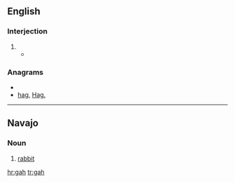 ==English==

===Interjection===
{{en-interjection}}

# {{non-gloss definition|Used to express [[exasperation]] or [[annoyance]]}}
#*{{quote-news|year=2009|date=January 20|author=Alison Godfrey|title=Coles, Woolworths and IGA workers vent about customers on Facebook|work=Herald Sun|quotee=Bronwyn Lovejoy|url=http://www.news.com.au//heraldsun/story/0,21985,24937069-661,00.html
|passage=“And stop calling it soccerball! '''gah'''! do any of the tickets say soccerball? no!“”}}

===Anagrams===
* {{alphagram|agh}}
* [[hag#English|hag]], [[Hag.#English|Hag.]]

----

==Navajo==
{{wikipedia|lang=nv}}
===Noun===
{{infl|nv|noun}}

# [[rabbit]]

[[hr:gah]]
[[tr:gah]]